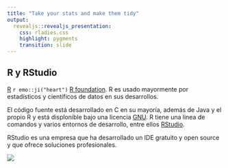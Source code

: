 ```yaml
---
title: "Take your stats and make them tidy"
output: 
  revealjs::revealjs_presentation:
    css: rladies.css
    highlight: pygments
    transition: slide
---
```


## R y RStudio

[R](https://www.r-project.org/) `r emo::ji("heart")` [R foundation](https://www.r-project.org/foundation/). 
R es usado mayormente por estadísticos y científicos de datos en sus desarrollos. 

El código fuente está desarrollado en C en su mayoría, además de Java y el propio R y está displonible bajo una licencia [GNU](https://en.wikipedia.org/wiki/GNU_General_Public_License). R tiene una linea de comandos y varios entornos de desarrollo, entre ellos [RStudio](https://www.rstudio.com/).

RStudio es una empresa que ha desarrollado un IDE gratuito y open source y que ofrece soluciones profesionales.

![](https://swcarpentry.github.io/r-novice-gapminder/fig/01-rstudio.png)